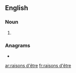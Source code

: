 {{also|raisons d'etre}}
==English==

===Noun===
{{head|en|noun plural form}}

# {{plural of|raison d'être|lang=en}}

===Anagrams===
* {{l|en|raison d'êtres}}

[[ar:raisons d'être]]
[[fr:raisons d'être]]